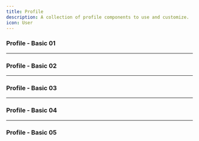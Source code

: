 ```yaml
---
title: Profile
description: A collection of profile components to use and customize.
icon: User
---
```


### Profile - Basic 01


<Preview link="profile/profile-01">
  <Profile01 />
</Preview>

---

### Profile - Basic 02


<Preview link="profile/profile-02">
  <Profile02 />
</Preview>

---

### Profile - Basic 03


<Preview link="profile/profile-03">
  <Profile03 />
</Preview>

---

### Profile - Basic 04


<Preview link="profile/profile-04">
  <Profile04 />
</Preview>

---

### Profile - Basic 05


<Preview link="profile/profile-05">
  <Profile05 />
</Preview>
